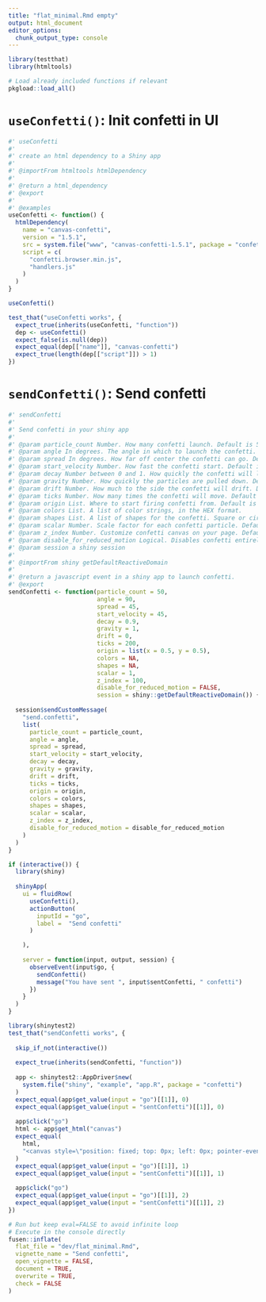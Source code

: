 ```yaml
---
title: "flat_minimal.Rmd empty"
output: html_document
editor_options: 
  chunk_output_type: console
---
```


```r
library(testthat)
library(htmltools)
```

```r
# Load already included functions if relevant
pkgload::load_all()
```

# `useConfetti()`: Init confetti in UI
    
```r
#' useConfetti
#' 
#' create an html dependency to a Shiny app
#' 
#' @importFrom htmltools htmlDependency
#' 
#' @return a html_dependency
#' @export
#' 
#' @examples
useConfetti <- function() {
  htmlDependency(
    name = "canvas-confetti",
    version = "1.5.1",
    src = system.file("www", "canvas-confetti-1.5.1", package = "confetti"),
    script = c(
      "confetti.browser.min.js",
      "handlers.js"
    )
  )
}
```
  
```r
useConfetti()
```
  
```r
test_that("useConfetti works", {
  expect_true(inherits(useConfetti, "function"))
  dep <- useConfetti()
  expect_false(is.null(dep))
  expect_equal(dep[["name"]], "canvas-confetti")
  expect_true(length(dep[["script"]]) > 1)
})
```

# `sendConfetti()`: Send confetti 
    
```r
#' sendConfetti
#' 
#' Send confetti in your shiny app
#' 
#' @param particle_count Number. How many confetti launch. Default is 50.
#' @param angle In degrees. The angle in which to launch the confetti. Default is 90.
#' @param spread In degrees. How far off center the confetti can go. Default is 45.
#' @param start_velocity Number. How fast the confetti start. Default is 45
#' @param decay Number between 0 and 1. How quickly the confetti will lose speed. Default is 0.9.
#' @param gravity Number. How quickly the particles are pulled down. Default is 1.
#' @param drift Number. How much to the side the confetti will drift. Default is 0.
#' @param ticks Number. How many times the confetti will move. Default is 200.
#' @param origin List. Where to start firing confetti from. Default is 0.5.
#' @param colors List. A list of color strings, in the HEX format.
#' @param shapes List. A list of shapes for the confetti. Square or circle.
#' @param scalar Number. Scale factor for each confetti particle. Default is 1.
#' @param z_index Number. Customize confetti canvas on your page. Default is 100.
#' @param disable_for_reduced_motion Logical. Disables confetti entirely for users that prefer reduced motion. Default is FALSE.
#' @param session a shiny session
#' 
#' @importFrom shiny getDefaultReactiveDomain
#'
#' @return a javascript event in a shiny app to launch confetti.
#' @export
sendConfetti <- function(particle_count = 50,
                         angle = 90,
                         spread = 45,
                         start_velocity = 45,
                         decay = 0.9,
                         gravity = 1,
                         drift = 0,
                         ticks = 200,
                         origin = list(x = 0.5, y = 0.5),
                         colors = NA,
                         shapes = NA,
                         scalar = 1,
                         z_index = 100,
                         disable_for_reduced_motion = FALSE,
                         session = shiny::getDefaultReactiveDomain()) {
  
  session$sendCustomMessage(
    "send.confetti",
    list(
      particle_count = particle_count,
      angle = angle,
      spread = spread,
      start_velocity = start_velocity,
      decay = decay,
      gravity = gravity,
      drift = drift,
      ticks = ticks,
      origin = origin,
      colors = colors,
      shapes = shapes,
      scalar = scalar,
      z_index = z_index,
      disable_for_reduced_motion = disable_for_reduced_motion
    )
  )
}
```

```r
if (interactive()) {
  library(shiny)
  
  shinyApp(
    ui = fluidRow(
      useConfetti(),
      actionButton(
        inputId = "go",
        label =  "Send confetti"
      )

    ),
    
    server = function(input, output, session) {
      observeEvent(input$go, {
        sendConfetti()
        message("You have sent ", input$sentConfetti, " confetti")
      })
    }
  )
}
```

```r
library(shinytest2)
test_that("sendConfetti works", {
  
  skip_if_not(interactive())
  
  expect_true(inherits(sendConfetti, "function"))
  
  app <- shinytest2::AppDriver$new(
    system.file("shiny", "example", "app.R", package = "confetti")
  )
  expect_equal(app$get_value(input = "go")[[1]], 0)
  expect_equal(app$get_value(input = "sentConfetti")[[1]], 0)
  
  app$click("go")
  html <- app$get_html("canvas")
  expect_equal(
    html, 
    "<canvas style=\"position: fixed; top: 0px; left: 0px; pointer-events: none; z-index: 100;\" width=\"992\" height=\"1323\"></canvas>"
  )
  expect_equal(app$get_value(input = "go")[[1]], 1)
  expect_equal(app$get_value(input = "sentConfetti")[[1]], 1)
  
  app$click("go")
  expect_equal(app$get_value(input = "go")[[1]], 2)
  expect_equal(app$get_value(input = "sentConfetti")[[1]], 2)
})
```

```r
# Run but keep eval=FALSE to avoid infinite loop
# Execute in the console directly
fusen::inflate(
  flat_file = "dev/flat_minimal.Rmd",
  vignette_name = "Send confetti",
  open_vignette = FALSE,
  document = TRUE,
  overwrite = TRUE,
  check = FALSE
)
```
